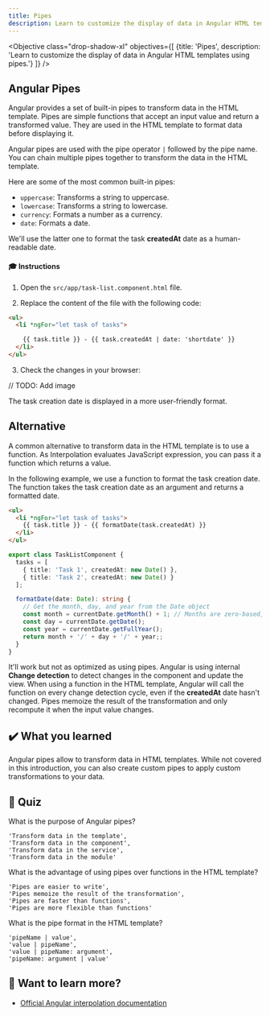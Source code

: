 ```yaml
---
title: Pipes
description: Learn to customize the display of data in Angular HTML templates using pipes.
---
```



<Objective class="drop-shadow-xl" objectives={[
    {title: 'Pipes', description: 'Learn to customize the display of data in Angular HTML templates using pipes.'}
]} />


## Angular Pipes

Angular provides a set of built-in pipes to transform data in the HTML template.
Pipes are simple functions that accept an input value and return a transformed value.
They are used in the HTML template to format data before displaying it.

Angular pipes are used with the pipe operator `|` followed by the pipe name.
You can chain multiple pipes together to transform the data in the HTML template.

Here are some of the most common built-in pipes:

- `uppercase`: Transforms a string to uppercase.
- `lowercase`: Transforms a string to lowercase.
- `currency`: Formats a number as a currency.
- `date`: Formats a date.

We'll use the latter one to format the task **createdAt** date as a human-readable date.

#### 🎓 Instructions

1. Open the `src/app/task-list.component.html` file.

2. Replace the content of the file with the following code:

```html ins={"use date pipe and pass it a shortdate option for a more grained format": 3-4}
<ul>
  <li *ngFor="let task of tasks">

    {{ task.title }} - {{ task.createdAt | date: 'shortdate' }}
  </li>
</ul>
```

3. Check the changes in your browser:

// TODO: Add image

The task creation date is displayed in a more user-friendly format.

## Alternative

A common alternative to transform data in the HTML template is to use a function.
As Interpolation evaluates JavaScript expression, you can pass it a function which returns a value.

In the following example, we use a function to format the task creation date. The function takes the task creation date as an argument and returns a formatted date.

```html ins="formatDate(task.createdAt)"
<ul>
  <li *ngFor="let task of tasks">
    {{ task.title }} - {{ formatDate(task.createdAt) }}
  </li>
</ul>
```

```typescript ins={"pass the date and returns a formatted date": 6-13}
export class TaskListComponent {
  tasks = [
    { title: 'Task 1', createdAt: new Date() },
    { title: 'Task 2', createdAt: new Date() }
  ];

  formatDate(date: Date): string {
    // Get the month, day, and year from the Date object
    const month = currentDate.getMonth() + 1; // Months are zero-based, so we add 1
    const day = currentDate.getDate();
    const year = currentDate.getFullYear();
    return month + '/' + day + '/' + year;;
  }
}
```

It'll work but not as optimized as using pipes.
Angular is using internal **Change detection** to detect changes in the component and update the view.
When using a function in the HTML template, Angular will call the function on every change detection cycle, even if the **createdAt** date hasn't changed.
Pipes memoize the result of the transformation and only recompute it when the input value changes.

## ✔️ What you learned

Angular pipes allow to transform data in HTML templates.
While not covered in this introduction, you can also create custom pipes to apply custom transformations to your data.

## 🚦 Quiz

What is the purpose of Angular pipes?


    'Transform data in the template',
    'Transform data in the component',
    'Transform data in the service',
    'Transform data in the module'


What is the advantage of using pipes over functions in the HTML template?


    'Pipes are easier to write',
    'Pipes memoize the result of the transformation',
    'Pipes are faster than functions',
    'Pipes are more flexible than functions'

What is the pipe format in the HTML template?


    'pipeName | value',
    'value | pipeName',
    'value | pipeName: argument',
    'pipeName: argument | value'



## 🔎 Want to learn more?

- <a href="https://angular.dev/guide/templates/interpolation" target="_blank">Official Angular interpolation documentation</a>
